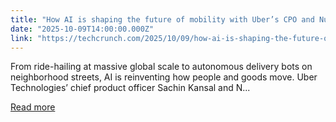 ```yaml
---
title: "How AI is shaping the future of mobility with Uber’s CPO and Nuro’s co-founder at TechCrunch Disrupt 2025"
date: "2025-10-09T14:00:00.000Z"
link: "https://techcrunch.com/2025/10/09/how-ai-is-shaping-the-future-of-mobility-with-ubers-cpo-and-nuros-co-founder-at-techcrunch-disrupt-2025/"
---
```


From ride-hailing at massive global scale to autonomous delivery bots on neighborhood streets, AI is reinventing how people and goods move. Uber Technologies’ chief product officer Sachin Kansal and N...

[Read more](https://techcrunch.com/2025/10/09/how-ai-is-shaping-the-future-of-mobility-with-ubers-cpo-and-nuros-co-founder-at-techcrunch-disrupt-2025/)
